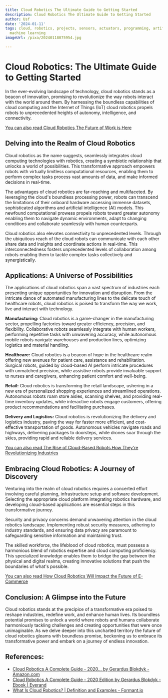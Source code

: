 ```yaml
---
title: Cloud Robotics The Ultimate Guide to Getting Started
description: Cloud Robotics The Ultimate Guide to Getting Started
author: Usf
date: '2024-01-11'
tags: cloud, robotics, projects, sensors, actuators, programming, artificial intelligence,
  machine learning
imageUrl: /pixa/20240118075954.jpg

---
```

# Cloud Robotics: The Ultimate Guide  to Getting Started

In  the ever-evolving landscape of technology, cloud  robotics  stands as a beacon of innovation, promising to revolutionize the  way robots interact with the world around them. By harnessing the boundless capabilities of cloud computing  and  the Internet of Things  (IoT) cloud  robotics propels robots to unprecedented heights of autonomy, intelligence, and connectivity.

[You can also read Cloud Robotics The Future of Work is Here](Cloud%20Robotics%20The%20Future%20of%20Work%20is%20Here)


## Delving into the Realm of Cloud Robotics

Cloud robotics as the name  suggests,  seamlessly integrates cloud computing technologies with robotics, creating a symbiotic relationship that unlocks  a world of possibilities. This transformative  approach empowers robots with virtually  limitless computational resources, enabling them to perform complex tasks process vast amounts of data, and make informed decisions in real-time.

The advantages of  cloud robotics are far-reaching and multifaceted. By leveraging the cloud's boundless processing power, robots can transcend the limitations of their onboard hardware accessing immense  datasets, sophisticated algorithms and artificial intelligence (AI) models. This newfound computational prowess propels robots toward greater autonomy enabling them  to navigate dynamic environments, adapt to changing conditions and  collaborate seamlessly with  human counterparts.

Cloud robotics also elevates connectivity to unprecedented levels. Through the ubiquitous reach of the cloud robots can communicate with each other  share  data and insights and  coordinate actions in real-time.  This interconnectedness  fosters unprecedented levels of collaboration among robots enabling them to tackle complex tasks collectively and synergistically.

## Applications: A Universe of Possibilities

The  applications of cloud robotics span a vast  spectrum of industries each presenting unique opportunities for innovation and disruption. From the intricate dance of  automated manufacturing lines  to the delicate  touch of healthcare robots,  cloud robotics is poised to transform the way we work, live and interact with technology.

**Manufacturing:** Cloud robotics is a game-changer in the manufacturing sector, propelling factories toward greater efficiency, precision, and flexibility.  Collaborative robots seamlessly  integrate with human workers, performing repetitive tasks with unwavering accuracy, while autonomous  mobile robots navigate warehouses and production lines, optimizing logistics  and material handling.

**Healthcare:** Cloud robotics is a beacon of  hope in the healthcare realm offering new avenues for  patient care, assistance and rehabilitation.  Surgical robots, guided by  cloud-based AI perform intricate procedures with unmatched  precision, while assistive robots provide invaluable  support to nurses and caregivers, enhancing patient comfort and well-being.

**Retail:** Cloud robotics is transforming the retail landscape, ushering in a new era of personalized shopping experiences and  streamlined operations.  Autonomous robots roam store aisles, scanning shelves, and providing real-time inventory updates, while interactive robots engage customers, offering  product recommendations and facilitating purchases.

**Delivery and Logistics:** Cloud robotics is revolutionizing the  delivery and logistics industry, paving the way for faster more efficient, and cost-effective transportation of goods. Autonomous vehicles  navigate roads and highways, delivering packages to doorsteps, while drones  soar through the skies, providing rapid and reliable delivery services.

[You can also read The Rise  of Cloud-Based Robots How They're Revolutionizing Industries](The%20Rise%20of%20Cloud-Based%20Robots%20How%20They%27re%20Revolutionizing%20Industries)


## Embracing Cloud Robotics: A Journey of Discovery

Venturing into the realm of cloud robotics requires  a concerted effort involving careful  planning,  infrastructure setup and software development. Selecting the appropriate cloud  platform integrating robotics hardware, and developing cloud-based applications are essential steps in  this transformative journey.

Security  and privacy concerns demand unwavering attention in the cloud robotics  landscape. Implementing robust security measures,  adhering to industry standards, and ensuring data privacy are paramount  to safeguarding sensitive information  and maintaining trust.

The skilled workforce, the lifeblood  of cloud robotics,  must possess a harmonious blend of robotics expertise and cloud  computing proficiency. This specialized knowledge enables them to bridge the gap between the physical and digital realms, creating innovative solutions that push the boundaries of what's possible.

[You  can also read How Cloud Robotics Will Impact the Future of E-Commerce](How%20Cloud%20Robotics%20Will%20Impact%20the%20Future%20of%20E-Commerce)


## Conclusion: A Glimpse into the Future

Cloud robotics stands at the precipice of a  transformative  era poised to reshape industries, redefine work, and enhance human lives. Its boundless potential promises to  unlock a world where robots  and humans collaborate  harmoniously tackling  challenges and creating opportunities that were once unimaginable. As we delve deeper into this uncharted territory the future of cloud robotics gleams  with boundless promise, beckoning us to embrace its transformative power and embark on a journey of endless innovation.

## References:
- [Cloud Robotics A Complete Guide - 2020... by Gerardus Blokdyk - Amazon.com](https://www.amazon.com/Cloud-Robotics-Complete-Guide-2020/dp/1867330261)
- [Cloud Robotics A Complete Guide - 2020 Edition by Gerardus Blokdyk - Ebook | Everand](https://www.everand.com/book/447293732/Cloud-Robotics-A-Complete-Guide-2020-Edition)
- [What Is Cloud Robotics? | Definition and Examples - Formant.io](https://formant.io/cloud-robotics/)
